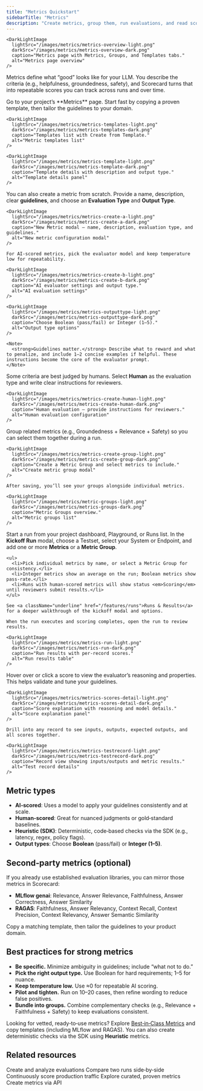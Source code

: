 ```yaml
---
title: "Metrics Quickstart"
sidebarTitle: "Metrics"
description: "Create metrics, group them, run evaluations, and read scores."
---
```



    <DarkLightImage
      lightSrc="/images/metrics/metrics-overview-light.png"
      darkSrc="/images/metrics/metrics-overview-dark.png"
      caption="Metrics page with Metrics, Groups, and Templates tabs."
      alt="Metrics page overview"
    />

Metrics define what “good” looks like for your LLM. You describe the criteria (e.g., helpfulness, groundedness, safety), and Scorecard turns that into repeatable scores you can track across runs and over time.

<Steps>
  <Step title="Open Metrics and explore templates">
    Go to your project’s **Metrics** page. Start fast by copying a proven template, then tailor the guidelines to your domain.

    <DarkLightImage
      lightSrc="/images/metrics/metrics-templates-light.png"
      darkSrc="/images/metrics/metrics-templates-dark.png"
      caption="Templates list with Create from Template."
      alt="Metric templates list"
    />

    <DarkLightImage
      lightSrc="/images/metrics/metrics-template-light.png"
      darkSrc="/images/metrics/metrics-template-dark.png"
      caption="Template details with description and output type."
      alt="Template details panel"
    />
  </Step>

  <Step title="Create your first metric (AI‑scored)">
    You can also create a metric from scratch. Provide a name, description, clear <strong>guidelines</strong>, and choose an <strong>Evaluation Type</strong> and <strong>Output Type</strong>.

    <DarkLightImage
      lightSrc="/images/metrics/metrics-create-a-light.png"
      darkSrc="/images/metrics/metrics-create-a-dark.png"
      caption="New Metric modal – name, description, evaluation type, and guidelines."
      alt="New metric configuration modal"
    />

    For AI‑scored metrics, pick the evaluator model and keep temperature low for repeatability.

    <DarkLightImage
      lightSrc="/images/metrics/metrics-create-b-light.png"
      darkSrc="/images/metrics/metrics-create-b-dark.png"
      caption="AI evaluator settings and output type."
      alt="AI evaluation settings"
    />

    <DarkLightImage
      lightSrc="/images/metrics/metrics-outputtype-light.png"
      darkSrc="/images/metrics/metrics-outputtype-dark.png"
      caption="Choose Boolean (pass/fail) or Integer (1–5)."
      alt="Output type options"
    />

    <Note>
      <strong>Guidelines matter.</strong> Describe what to reward and what to penalize, and include 1–2 concise examples if helpful. These instructions become the core of the evaluator prompt.
    </Note>
  </Step>

  <Step title="Optional: Human‑scored metric">
    Some criteria are best judged by humans. Select <strong>Human</strong> as the evaluation type and write clear instructions for reviewers.

    <DarkLightImage
      lightSrc="/images/metrics/metrics-create-human-light.png"
      darkSrc="/images/metrics/metrics-create-human-dark.png"
      caption="Human evaluation – provide instructions for reviewers."
      alt="Human evaluation configuration"
    />
  </Step>

  <Step title="Create a Metric Group">
    Group related metrics (e.g., Groundedness + Relevance + Safety) so you can select them together during a run.

    <DarkLightImage
      lightSrc="/images/metrics/metrics-create-group-light.png"
      darkSrc="/images/metrics/metrics-create-group-dark.png"
      caption="Create a Metric Group and select metrics to include."
      alt="Create metric group modal"
    />

    After saving, you’ll see your groups alongside individual metrics.

    <DarkLightImage
      lightSrc="/images/metrics/metric-groups-light.png"
      darkSrc="/images/metrics/metrics-groups-dark.png"
      caption="Metric Groups overview."
      alt="Metric groups list"
    />
  </Step>

  <Step title="Kick off a Run and pick metrics">
    Start a run from your project dashboard, Playground, or Runs list. In the <strong>Kickoff Run</strong> modal, choose a Testset, select your System or Endpoint, and add one or more <strong>Metrics</strong> or a <strong>Metric Group</strong>.

    <ul>
      <li>Pick individual metrics by name, or select a Metric Group for consistency.</li>
      <li>Integer metrics show an average on the run; Boolean metrics show pass‑rate.</li>
      <li>Runs with human‑scored metrics will show status <em>Scoring</em> until reviewers submit results.</li>
    </ul>

    See <a className="underline" href="/features/runs">Runs & Results</a> for a deeper walkthrough of the kickoff modal and options.

    When the run executes and scoring completes, open the run to review results.

    <DarkLightImage
      lightSrc="/images/metrics/metrics-run-light.png"
      darkSrc="/images/metrics/metrics-run-dark.png"
      caption="Run results with per‑record scores."
      alt="Run results table"
    />
  </Step>

  <Step title="Inspect scores and explanations">
    Hover over or click a score to view the evaluator’s reasoning and properties. This helps validate and tune your guidelines.

    <DarkLightImage
      lightSrc="/images/metrics/metrics-scores-detail-light.png"
      darkSrc="/images/metrics/metrics-scores-detail-dark.png"
      caption="Score explanation with reasoning and model details."
      alt="Score explanation panel"
    />

    Drill into any record to see inputs, outputs, expected outputs, and all scores together.

    <DarkLightImage
      lightSrc="/images/metrics/metrics-testrecord-light.png"
      darkSrc="/images/metrics/metrics-testrecord-dark.png"
      caption="Record view showing inputs/outputs and metric results."
      alt="Test record details"
    />
  </Step>
</Steps>

## Metric types

- **AI‑scored**: Uses a model to apply your guidelines consistently and at scale.
- **Human‑scored**: Great for nuanced judgments or gold‑standard baselines.
- **Heuristic (SDK)**: Deterministic, code‑based checks via the SDK (e.g., latency, regex, policy flags).
- **Output types**: Choose <strong>Boolean</strong> (pass/fail) or <strong>Integer (1–5)</strong>.

## Second‑party metrics (optional)

If you already use established evaluation libraries, you can mirror those metrics in Scorecard:

- **MLflow genai**: Relevance, Answer Relevance, Faithfulness, Answer Correctness, Answer Similarity
- **RAGAS**: Faithfulness, Answer Relevancy, Context Recall, Context Precision, Context Relevancy, Answer Semantic Similarity

Copy a matching template, then tailor the guidelines to your product domain.

## Best practices for strong metrics

- **Be specific.** Minimize ambiguity in guidelines; include “what not to do.”
- **Pick the right output type.** Use Boolean for hard requirements; 1–5 for nuance.
- **Keep temperature low.** Use ≈0 for repeatable AI scoring.
- **Pilot and tighten.** Run on 10–20 cases, then refine wording to reduce false positives.
- **Bundle into groups.** Combine complementary checks (e.g., Relevance + Faithfulness + Safety) to keep evaluations consistent.

<Note>
  Looking for vetted, ready‑to‑use metrics? Explore <a href="/features/best-in-class-metrics" className="underline">Best‑in‑Class Metrics</a> and copy templates (including MLflow and RAGAS). You can also create deterministic checks via the SDK using <strong>Heuristic</strong> metrics.
</Note>

## Related resources

<Card title="Runs" icon="play" href="/features/runs">
  Create and analyze evaluations
</Card>

<Card title="A/B Comparison" icon="git-merge" href="/features/a-b-comparison">
  Compare two runs side‑by‑side
</Card>

<Card title="Monitoring" icon="activity" href="/features/monitoring">
  Continuously score production traffic
</Card>

<Card title="Best‑in‑Class Metrics" icon="star" href="/features/best-in-class-metrics">
  Explore curated, proven metrics
</Card>

<Card title="API Reference" icon="code" href="/api-reference/create-metric">
  Create metrics via API
</Card>